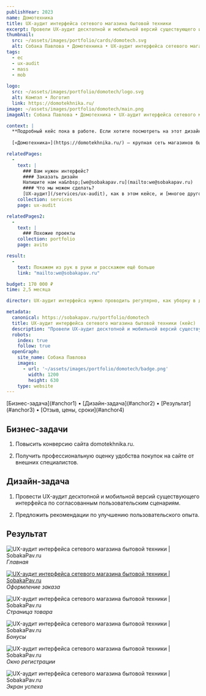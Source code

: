 ```yaml
---
publishYear: 2023
name: Домотехника
title: UX-аудит интерфейса сетевого магазина бытовой техники
excerpt: Провели UX-аудит десктопной и мобильной версий существующего интерфейса по согласованным пользовательским сценариям.
thumbnail:
  src: ~/assets/images/portfolio/cards/domotech.svg
  alt: Собака Павлова • Домотехника • UX-аудит интерфейса сетевого магазина бытовой техники
tags:
  - ec
  - ux-audit
  - mass
  - mob
  
logo:
  src: ~/assets/images/portfolio/domotech/logo.svg
  alt: Компэл • Логотип
  link: https://domotekhnika.ru/
image: ~/assets/images/portfolio/domotech/main.png
imageAlt: Собака Павлова • Домотехника • UX-аудит интерфейса сетевого магазина бытовой техники

context: |
  **Подробный кейс пока в работе. Если хотите посмотреть на этот дизайн в деталях, пишите нам на [we@sobakapav.ru](mailto:we@sobakapav.ru)**
  
  [«Домотехника»](https://domotekhnika.ru/) — крупная сеть магазинов бытовой техники, конкурент DNS и «Эльдорадо» на Дальнем востоке

relatedPages:
  -
    text: |
      ### Вам нужен интерфейс?
      #### Заказать дизайн
      Напишите нам на&nbsp;[we@sobakapav.ru](mailto:we@sobakapav.ru) 
      #### Что мы можем сделать?
      [UX-аудит](/services/ux-audit), как в этом кейсе, и [многое другое](/services). 
    collection: services
    page: ux-audit

relatedPages2:
  -
    text: |
      ### Похожие проекты
    collection: portfolio
    page: avito

result:
  -
    text: Покажем из рук в руки и расскажем ещё больше
    link: "mailto:we@sobakapav.ru"

budget: 170 000 ₽
time: 2,5 месяца

director: UX-аудит интерфейса нужно проводить регулярно, как уборку в доме. С той же целью.

metadata:
  canonical: https://sobakapav.ru/portfolio/domotech
  title: UX-аудит интерфейса сетевого магазина бытовой техники (кейс)
  description: "Провели UX-аудит десктопной и мобильной версий существующего интерфейса по согласованным пользовательским сценариям."
  robots:
    index: true
    follow: true
  openGraph:
    site_name: Собака Павлова
    images:
      - url: '~/assets/images/portfolio/domotech/badge.png'
        width: 1200
        height: 630
    type: website
---
```


<TOC>
[Бизнес-задача](#anchor1) • [Дизайн-задача](#anchor2) • [Результат](#anchor3) • [Отзыв, цены, сроки](#anchor4)
</TOC>

## <a name="anchor1" />Бизнес-задачи

1. Повысить конверсию сайта domotekhnika.ru.

2. Получить профессиональную оценку удобства покупок на сайте от внешних специалистов.

## <a name="anchor2" />Дизайн-задача

1. Провести UX-аудит десктопной и мобильной версий существующего интерфейса по согласованным пользовательским сценариям. 

2. Предложить рекомендации по улучшению пользовательского опыта.

## <a name="anchor3" />Результат

![UX-аудит интерфейса сетевого магазина бытовой техники | SobakaPav.ru](~/assets/images/portfolio/domotech/2.png)
_Главная_

<a href="/images/portfolio/domotech/1.png" target="_blank">![UX-аудит интерфейса сетевого магазина бытовой техники | SobakaPav.ru](~/assets/images/portfolio/domotech/1.png)</a>
_Оформление заказа_

![UX-аудит интерфейса сетевого магазина бытовой техники | SobakaPav.ru](~/assets/images/portfolio/domotech/3.png)
_Страница товара_

![UX-аудит интерфейса сетевого магазина бытовой техники | SobakaPav.ru](~/assets/images/portfolio/domotech/4.png)
_Бонусы_

![UX-аудит интерфейса сетевого магазина бытовой техники | SobakaPav.ru](~/assets/images/portfolio/domotech/5.png)
_Окно регистрации_

![UX-аудит интерфейса сетевого магазина бытовой техники | SobakaPav.ru](~/assets/images/portfolio/domotech/6.png)
_Экран успеха_

## <a name="anchor4" />
